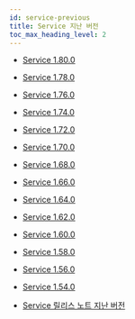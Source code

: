 ```yaml
---
id: service-previous
title: Service 지난 버전
toc_max_heading_level: 2
---
```


* [Service 1.80.0](service-1.80.0)

* [Service 1.78.0](service-1.78.0)

* [Service 1.76.0](service-1.76.0)

* [Service 1.74.0](service-1.74.0)

* [Service 1.72.0](service-1.72.0)

* [Service 1.70.0](service-1.70.0)

* [Service 1.68.0](service-1.68.0)

* [Service 1.66.0](service-1.66.0)

* [Service 1.64.0](service-1.64.0)

* [Service 1.62.0](service-1.62.0)

* [Service 1.60.0](service-1.60.0)

* [Service 1.58.0](service-1.58.0)

* [Service 1.56.0](service-1.56.0)

* [Service 1.54.0](service-1.54.0)

* [Service 릴리스 노트 지난 버전](https://deprecated-docs.whatap.io/kr/releasenotes/#service-release-notes)